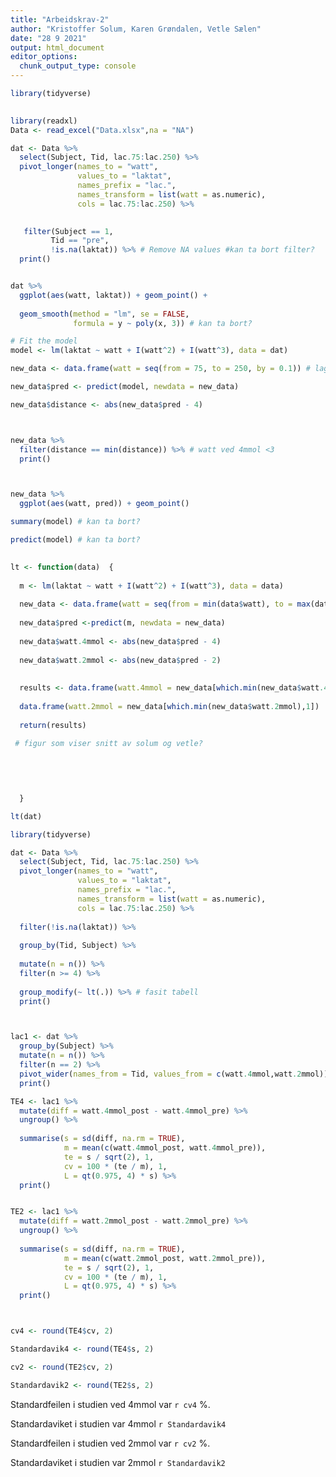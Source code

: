 ```yaml
---
title: "Arbeidskrav-2"
author: "Kristoffer Solum, Karen Grøndalen, Vetle Sælen"
date: "28 9 2021"
output: html_document
editor_options: 
  chunk_output_type: console
---
```


```r
library(tidyverse)
  

library(readxl)
Data <- read_excel("Data.xlsx",na = "NA")

dat <- Data %>%
  select(Subject, Tid, lac.75:lac.250) %>%
  pivot_longer(names_to = "watt",
               values_to = "laktat",
               names_prefix = "lac.",
               names_transform = list(watt = as.numeric),
               cols = lac.75:lac.250) %>%

  
   filter(Subject == 1,
         Tid == "pre",
         !is.na(laktat)) %>% # Remove NA values #kan ta bort filter?
  print()


dat %>%
  ggplot(aes(watt, laktat)) + geom_point() +
  
  geom_smooth(method = "lm", se = FALSE, 
              formula = y ~ poly(x, 3)) # kan ta bort?

# Fit the model
model <- lm(laktat ~ watt + I(watt^2) + I(watt^3), data = dat)

new_data <- data.frame(watt = seq(from = 75, to = 250, by = 0.1)) # lagde tabellen fra 75- 250w slik at det skal bli mulig å sammenligne mellom solum og vetle

new_data$pred <- predict(model, newdata = new_data)

new_data$distance <- abs(new_data$pred - 4)



new_data %>%
  filter(distance == min(distance)) %>% # watt ved 4mmol <3
  print()



new_data %>%
  ggplot(aes(watt, pred)) + geom_point()

summary(model) # kan ta bort?

predict(model) # kan ta bort?
  
```


```r
lt <- function(data)  { 
  
  m <- lm(laktat ~ watt + I(watt^2) + I(watt^3), data = data)
  
  new_data <- data.frame(watt = seq(from = min(data$watt), to = max(data$watt), by = 0.01))
  
  new_data$pred <-predict(m, newdata = new_data)
  
  new_data$watt.4mmol <- abs(new_data$pred - 4)
  
  new_data$watt.2mmol <- abs(new_data$pred - 2)
  
  
  results <- data.frame(watt.4mmol = new_data[which.min(new_data$watt.4mmol),1]) %>%
  
  data.frame(watt.2mmol = new_data[which.min(new_data$watt.2mmol),1])
  
  return(results)

 # figur som viser snitt av solum og vetle?
  
  
  

  
  }

lt(dat)

```


```r

library(tidyverse)

dat <- Data %>%
  select(Subject, Tid, lac.75:lac.250) %>%
  pivot_longer(names_to = "watt",
               values_to = "laktat",
               names_prefix = "lac.",
               names_transform = list(watt = as.numeric),
               cols = lac.75:lac.250) %>%
  
  filter(!is.na(laktat)) %>%
  
  group_by(Tid, Subject) %>%
  
  mutate(n = n()) %>%
  filter(n >= 4) %>%
  
  group_modify(~ lt(.)) %>% # fasit tabell
  print()




```

```r

lac1 <- dat %>%
  group_by(Subject) %>%
  mutate(n = n()) %>%
  filter(n == 2) %>%
  pivot_wider(names_from = Tid, values_from = c(watt.4mmol,watt.2mmol)) %>%
  print()

TE4 <- lac1 %>%
  mutate(diff = watt.4mmol_post - watt.4mmol_pre) %>%
  ungroup() %>%
  
  summarise(s = sd(diff, na.rm = TRUE), 
            m = mean(c(watt.4mmol_post, watt.4mmol_pre)), 
            te = s / sqrt(2), 1,
            cv = 100 * (te / m), 1,
            L = qt(0.975, 4) * s) %>%
  print()


TE2 <- lac1 %>%
  mutate(diff = watt.2mmol_post - watt.2mmol_pre) %>%
  ungroup() %>%
  
  summarise(s = sd(diff, na.rm = TRUE), 
            m = mean(c(watt.2mmol_post, watt.2mmol_pre)), 
            te = s / sqrt(2), 1,
            cv = 100 * (te / m), 1,
            L = qt(0.975, 4) * s) %>%
  print()



cv4 <- round(TE4$cv, 2)

Standardavik4 <- round(TE4$s, 2)

cv2 <- round(TE2$cv, 2)

Standardavik2 <- round(TE2$s, 2)

```





Standardfeilen i studien ved 4mmol var `r cv4` %.

Standardaviket i studien var 4mmol `r Standardavik4` 

Standardfeilen i studien ved 2mmol var `r cv2` %.

Standardaviket i studien var 2mmol `r Standardavik2` 


